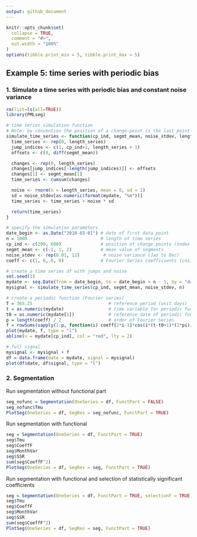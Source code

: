 ```yaml
---
output: github_document
---
```


<!-- Example5.md is generated from Example5.Rmd. Please edit that file -->

```r
knitr::opts_chunk$set(
  collapse = TRUE,
  comment = "#>",
  out.width = "100%"
)
options(tibble.print_min = 5, tibble.print_max = 5)
```

## Example 5: time series with periodic bias

### 1. Simulate a time series with periodic bias and constant noise variance

```r
rm(list=ls(all=TRUE))
library(PMLseg)

# time series simulation function
# Note: by convention the position of a change-point is the last point in the segment
simulate_time_series <- function(cp_ind, segmt_mean, noise_stdev, length_series) {
  time_series <- rep(0, length_series)
  jump_indices <- c(1, cp_ind+1, length_series + 1)
  offsets <- c(0, diff(segmt_mean))

  changes <- rep(0, length_series)
  changes[jump_indices[-length(jump_indices)]] <- offsets
  changes[1] <- segmt_mean[1]
  time_series <- cumsum(changes)

  noise <- rnorm(n = length_series, mean = 0, sd = 1)
  sd = noise_stdev[as.numeric(format(mydate, "%m"))]
  time_series <- time_series + noise * sd

  return(time_series)
}

# specify the simulation parameters
date_begin <- as.Date("2010-03-01") # date of first data point
n = 1000                            # length of time series
cp_ind <- c(200, 600)               # position of change points (index in time series)
segmt_mean <- c(-1, 1, 2)           # mean value of segments
noise_stdev <- rep(0.01, 12)         # noise variance (Jan to Dec)
coeff <- c(1, 0, 0, 0)              # Fourier Series coefficients (cos1, sin1, cos2, sin2...) up to order 4

# create a time series df with jumps and noise
set.seed(1)
mydate <- seq.Date(from = date_begin, to = date_begin + n - 1, by = "day")
mysignal <- simulate_time_series(cp_ind, segmt_mean, noise_stdev, n)

# create a periodic function (Fourier series)
T = 365.25                             # reference period (unit days)
t = as.numeric(mydate)                 # time variable for periodic function
t0 = as.numeric(mydate[1])             # reference date of periodic function is first date of time series
p = length(coeff) / 2                  # order of Fourier Series
f = rowSums(sapply(1:p, function(i) coeff[2*i-1]*cos(i*(t-t0+1)*(2*pi)/T) + coeff[2*i]*sin(i*(t-t0+1)*(2*pi)/T)))
plot(mydate, f, type = "l")
abline(v = mydate[cp_ind], col = "red", lty = 2)

# full signal
mysignal <- mysignal + f
df = data.frame(date = mydate, signal = mysignal)
plot(df$date, df$signal, type = "l")
```

### 2. Segmentation

Run segmentation without functional part

```r
seg_nofunc = Segmentation(OneSeries = df, FunctPart = FALSE)
seg_nofunc$Tmu
PlotSeg(OneSeries = df, SegRes = seg_nofunc, FunctPart = TRUE)
```

Run segmentation with functional

```r
seg = Segmentation(OneSeries = df, FunctPart = TRUE)
seg$Tmu
seg$CoeffF
seg$MonthVar
seg$SSR
sum(seg$CoeffF^2)
PlotSeg(OneSeries = df, SegRes = seg, FunctPart = TRUE)
```

Run segmentation with functional and selection of statistically significant coefficients

```r
seg = Segmentation(OneSeries = df, FunctPart = TRUE, selectionF = TRUE)
seg$Tmu
seg$CoeffF
seg$MonthVar
seg$SSR
sum(seg$CoeffF^2)
PlotSeg(OneSeries = df, SegRes = seg, FunctPart = TRUE)
```

